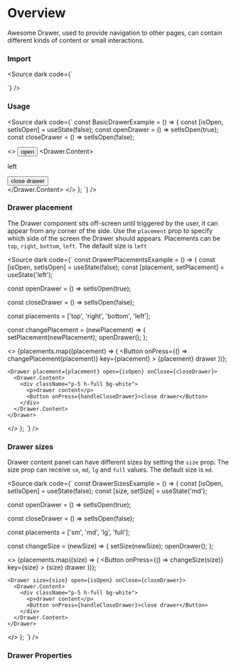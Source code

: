 
<Meta title="Drawer docs" of={DrawerStories} />

# Overview

Awesome Drawer, used to provide navigation to other pages, can contain different kinds of content or small interactions.

### Import

<Source dark code={`

`} />

### Usage
<div class="custom-canvas">
  <Story of={DrawerStories.DrawerLeft} />
</div>

<Source dark code={`
const BasicDrawerExample = () => {
  const [isOpen, setIsOpen] = useState(false);
  const openDrawer = () => setIsOpen(true);
  const closeDrawer = () => setIsOpen(false);

  <>
    <Button onPress={openDrawer}>open</Button>
    <Drawer open={isOpen} onClose={closeDrawer}>
      <Drawer.Content>
        <div className="p-5 h-full bg-white">
          <p>left</p>
          <Button onPress={handleCloseDrawer}>close drawer</Button>
        </div>
      </Drawer.Content>
    </Drawer>
  </>
};
`} />

### Drawer placement

The Drawer component sits off-screen until triggered by the user, it can appear from any corner of the side.
Use the `placement` prop to specify which side of the screen the Drawer should appears.
Placements can be `top`, `right`, `bottom`, `left`. The default size is `left`

<div class="custom-canvas" style={{ display: 'flex', gap: '16px'}}>
  <Story of={DrawerStories.DrawerTop} />
  <Story of={DrawerStories.DrawerRight} />
  <Story of={DrawerStories.DrawerBottom} />
  <Story of={DrawerStories.DrawerLeft} />
</div>

<Source dark code={`
const DrawerPlacementsExample = () => {
  const [isOpen, setIsOpen] = useState(false);
  const [placement, setPlacement] = useState('left');

  const openDrawer = () => setIsOpen(true);

  const closeDrawer = () => setIsOpen(false);

  const placements = ['top', 'right', 'bottom', 'left'];

  const changePlacement = (newPlacement) => {
    setPlacement(newPlacement);
    openDrawer();
  };

  <>
    {placements.map((placement) => (
        <Button
          onPress={() => changePlacement(placement)}
          key={placement}
        >
          {placement} drawer
        </Button>
    ))};

    <Drawer placement={placement} open={isOpen} onClose={closeDrawer}>
      <Drawer.Content>
        <div className="p-5 h-full bg-white">
          <p>drawer content</p>
          <Button onPress={handleCloseDrawer}>close drawer</Button>
        </div>
      </Drawer.Content>
    </Drawer>
  </>
};
`} />

### Drawer sizes

Drawer content panel can have different sizes by setting the `size` prop.
The size prop can receive `sm`, `md`, `lg` and `full` values. The default size is `md`.

<div class="custom-canvas" style={{ display: 'flex', gap: '16px'}}>
  <Story of={DrawerStories.DrawerSM} />
  <Story of={DrawerStories.DrawerMD} />
  <Story of={DrawerStories.DrawerLG} />
  <Story of={DrawerStories.DrawerFull} />
</div>

<Source dark code={`
const DrawerSizesExample = () => {
  const [isOpen, setIsOpen] = useState(false);
  const [size, setSize] = useState('md');

  const openDrawer = () => setIsOpen(true);

  const closeDrawer = () => setIsOpen(false);

  const placements = ['sm', 'md', 'lg', 'full'];

  const changeSize = (newSize) => {
    setSize(newSize);
    openDrawer();
  };

  <>
    {placements.map((size) => (
        <Button
          onPress={() => changeSize(size)}
          key={size}
        >
          {size} drawer
        </Button>
    ))};

    <Drawer size={size} open={isOpen} onClose={closeDrawer}>
      <Drawer.Content>
        <div className="p-5 h-full bg-white">
          <p>drawer content</p>
          <Button onPress={handleCloseDrawer}>close drawer</Button>
        </div>
      </Drawer.Content>
    </Drawer>
  </>
};
`} />


### Drawer Properties

<Controls of={DrawerStories.DrawerLeft} />
